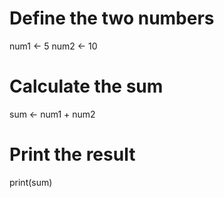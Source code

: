 
# Define the two numbers
num1 <- 5
num2 <- 10

# Calculate the sum
sum <- num1 + num2

# Print the result
print(sum)

